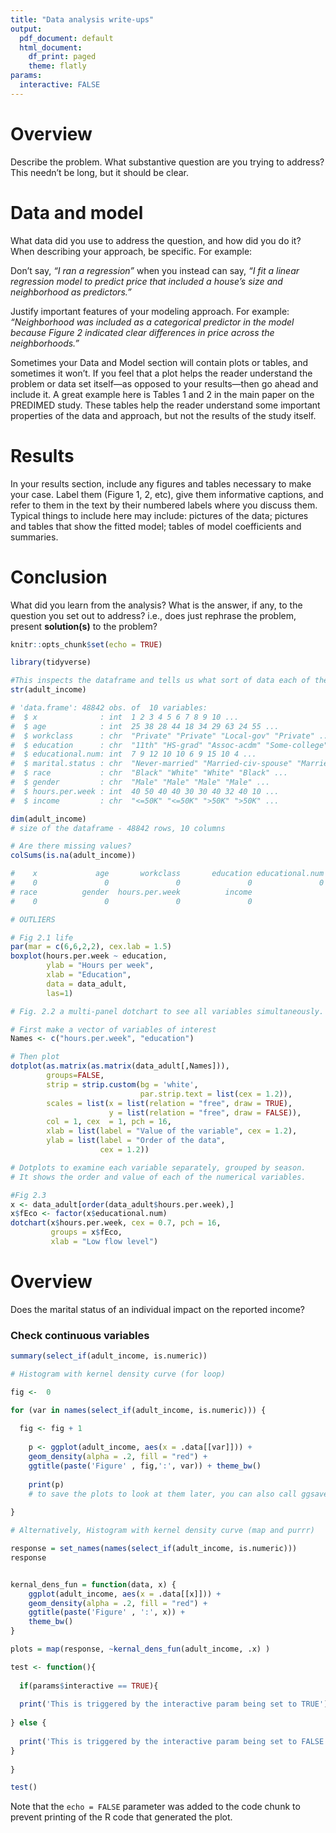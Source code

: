 ```yaml
---
title: "Data analysis write-ups"
output: 
  pdf_document: default
  html_document:
    df_print: paged
    theme: flatly
params:
  interactive: FALSE
---
```


# Overview
Describe the problem. What substantive question are you trying to address? This needn’t be long, but it should be clear.

# Data and model
What data did you use to address the question, and how did you do it? When describing your approach, be specific. For example:

Don’t say, _“I ran a regression”_ when you instead can say, _“I fit a linear regression model to predict price that included a house’s size and neighborhood as predictors.”_

Justify important features of your modeling approach. For example: _“Neighborhood was included as a categorical predictor in the model because Figure 2 indicated clear differences in price across the neighborhoods.”_

Sometimes your Data and Model section will contain plots or tables, and sometimes it won’t. If you feel that a plot helps the reader understand the problem or data set itself—as opposed to your results—then go ahead and include it. A great example here is Tables 1 and 2 in the main paper on the PREDIMED study. These tables help the reader understand some important properties of the data and approach, but not the results of the study itself.

# Results
In your results section, include any figures and tables necessary to make your case. Label them (Figure 1, 2, etc), give them informative captions, and refer to them in the text by their numbered labels where you discuss them. Typical things to include here may include: pictures of the data; pictures and tables that show the fitted model; tables of model coefficients and summaries.

# Conclusion
What did you learn from the analysis? What is the answer, if any, to the question you set out to address? i.e., does just rephrase the problem, present **solution(s)** to the problem?


```r

knitr::opts_chunk$set(echo = TRUE)

library(tidyverse)

```


```r

#This inspects the dataframe and tells us what sort of data each of the columns are 
str(adult_income)

# 'data.frame':	48842 obs. of  10 variables:
#  $ x              : int  1 2 3 4 5 6 7 8 9 10 ...
#  $ age            : int  25 38 28 44 18 34 29 63 24 55 ...
#  $ workclass      : chr  "Private" "Private" "Local-gov" "Private" ...
#  $ education      : chr  "11th" "HS-grad" "Assoc-acdm" "Some-college" ...
#  $ educational.num: int  7 9 12 10 10 6 9 15 10 4 ...
#  $ marital.status : chr  "Never-married" "Married-civ-spouse" "Married-civ-spouse" "Married-civ-spouse" ...
#  $ race           : chr  "Black" "White" "White" "Black" ...
#  $ gender         : chr  "Male" "Male" "Male" "Male" ...
#  $ hours.per.week : int  40 50 40 40 30 30 40 32 40 10 ...
#  $ income         : chr  "<=50K" "<=50K" ">50K" ">50K" ...

dim(adult_income)
# size of the dataframe - 48842 rows, 10 columns

# Are there missing values?
colSums(is.na(adult_income))

#    x             age       workclass       education educational.num  marital.status 
#    0               0               0               0               0               0 
# race          gender  hours.per.week          income 
#    0               0               0               0 

# OUTLIERS

# Fig 2.1 life
par(mar = c(6,6,2,2), cex.lab = 1.5)
boxplot(hours.per.week ~ education, 
        ylab = "Hours per week",
        xlab = "Education",
        data = data_adult, 
        las=1)

# Fig. 2.2 a multi-panel dotchart to see all variables simultaneously.

# First make a vector of variables of interest
Names <- c("hours.per.week", "education")

# Then plot
dotplot(as.matrix(as.matrix(data_adult[,Names])),
        groups=FALSE,
        strip = strip.custom(bg = 'white',
                             par.strip.text = list(cex = 1.2)),
        scales = list(x = list(relation = "free", draw = TRUE),
                      y = list(relation = "free", draw = FALSE)),
        col = 1, cex  = 1, pch = 16,
        xlab = list(label = "Value of the variable", cex = 1.2),
        ylab = list(label = "Order of the data", 
                    cex = 1.2))

# Dotplots to examine each variable separately, grouped by season.
# It shows the order and value of each of the numerical variables.

#Fig 2.3
x <- data_adult[order(data_adult$hours.per.week),]
x$fEco <- factor(x$educational.num)
dotchart(x$hours.per.week, cex = 0.7, pch = 16, 
         groups = x$fEco,
         xlab = "Low flow level")

```

# Overview
Does the marital status of an individual impact on the reported income?

### Check continuous variables

```r

summary(select_if(adult_income, is.numeric))

```
```r

# Histogram with kernel density curve (for loop)

fig <-  0

for (var in names(select_if(adult_income, is.numeric))) {
  
  fig <- fig + 1
      
    p <- ggplot(adult_income, aes(x = .data[[var]])) +
    geom_density(alpha = .2, fill = "red") + 
    ggtitle(paste('Figure' , fig,':', var)) + theme_bw() 
    
    print(p)
    # to save the plots to look at them later, you can also call ggsave().
  
}

# Alternatively, Histogram with kernel density curve (map and purrr)

response = set_names(names(select_if(adult_income, is.numeric)))
response


kernal_dens_fun = function(data, x) {
    ggplot(adult_income, aes(x = .data[[x]])) +
    geom_density(alpha = .2, fill = "red") +
    ggtitle(paste('Figure' , ':', x)) +
    theme_bw()
}

plots = map(response, ~kernal_dens_fun(adult_income, .x) )

```

```r


test <- function(){
  
  if(params$interactive == TRUE){
    
  print('This is triggered by the interactive param being set to TRUE')
    
} else {
  
  print('This is triggered by the interactive param being set to FALSE')
}
  
}

test()

```

Note that the `echo = FALSE` parameter was added to the code chunk to prevent printing of the R code that generated the plot.
